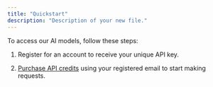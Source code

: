 ```yaml
---
title: "Quickstart"
description: "Description of your new file."
---
```


To access our AI models, follow these steps:

1. Register for an account to receive your unique API key.

2. [Purchase API credits](https://buy.stripe.com/eVa6qG94ibPRbUAdQQ) using your registered email to start making requests.